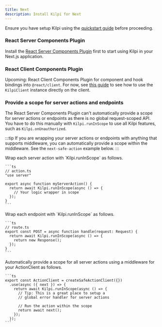 ```yaml
---
title: Next
description: Install Kilpi for Next
---
```



Ensure you have setup Kilpi using the [quickstart guide](/getting-started/quickstart) before proceeding.

### React Server Components Plugin

Install the [React Server Components Plugin](/installation/react-server-components) first to start using Kilpi in your Next.js application.

### React Client Components Plugin

Upcoming: React Client Components Plugin for component and hook bindings into `@react/client`. For now, see [this guide](/getting-started/usage-on-client) to see how to use the `KilpiClient` instance directly on the client.

### Provide a scope for server actions and endpoints

The React Server Components Plugin can't automatically provide a scope for server actions or endpoints as there is no global request-scoped API. You have to do this manually with `Kilpi.runInScope` to use all Kilpi features, such as `Kilpi.onUnauthorized`.

:::tip
If you are wrapping your server actions or endpoints with anything that supports middleware, you can automatically provide a scope within the middleware. See the `next-safe-action` example below.
:::

<Tabs>
  <TabItem label="Server actions">
    Wrap each server action with `Kilpi.runInScope` as follows.

    ```ts
    // action.ts
    "use server"

    export async function myServerAction() {
      return await Kilpi.runInScope(async () => {
        // Your logic wrapper in scope
      });
    }
    ```
  </TabItem>
  <TabItem label="Endpoints">
    Wrap each endpoint with `Kilpi.runInScope` as follows.

    ```ts
    // route.ts
    export const POST = async function handle(request: Request) {
      return await Kilpi.runInScope(async () => {
        return new Response();
      });
    }
    ```
  </TabItem>
  <TabItem label="next-safe-action (or similar)">
    Automatically provide a scope for all server actions using a middleware for your ActionClient as follows.

    ```ts
    export const ActionClient = createSafeActionClient({})
      .use(async ({ next }) => {
        return await Kilpi.runInScope(async () => {
          // Tip: This is a great place to setup a
          // global error handler for server actions

          // Run the action within the scope
          return await next();
        });
      });
    ```
  </TabItem>
</Tabs>

